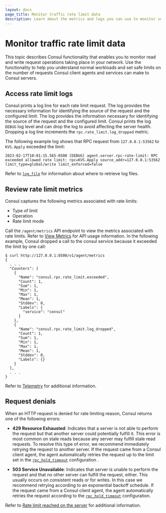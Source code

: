 ```yaml
---
layout: docs
page_title: Monitor traffic rate limit data 
description: Learn about the metrics and logs you can use to monitor server rate limiting activity, include rate limits for read operations and writer operations
---
```


# Monitor traffic rate limit data

This topic describes Consul functionality that enables you to monitor read and write request operations taking place in your network. Use the functionality to help you understand normal workloads and set safe limits on the number of requests Consul client agents and services can make to Consul servers. 

## Access rate limit logs 

Consul prints a log line for each rate limit request. The log provides the necessary information for identifying the source of the request and the configured limit. The log provides the information necessary for identifying the source of the request and the configured limit. Consul prints the log `DEBUG` log level and can drop the log to avoid affecting the server health. Dropping a log line increments the `rpc.rate_limit.log_dropped` metric.

The following example log shows that RPC request from `127.0.0.1:53562` to `KVS.Apply` exceeded the limit:

```text hideClipboard
2023-02-17T10:01:15.565-0500 [DEBUG] agent.server.rpc-rate-limit: RPC 
exceeded allowed rate limit: rpc=KVS.Apply source_addr=127.0.0.1:53562 
limit_type=global/write limit_enforced=false
```

Refer to [`log_file`](/consul/docs/agent/config/config-files#log_file) for information about where to retrieve log files.

## Review rate limit metrics

Consul captures the following metrics associated with rate limits:

- Type of limit
- Operation
- Rate limit mode

Call the `/agent/metrics` API endpoint to view the metrics associated with rate limits. Refer to [View Metrics](/consul/api-docs/agent#view-metrics) for API usage information. In the following example, Consul dropped a call to the consul service because it exceeded the limit by one call:

```shell-session
$ curl http://127.0.0.1:8500/v1/agent/metrics
{
  . . .  
  "Counters": [
    {
      "Name": "consul.rpc.rate_limit.exceeded",
      "Count": 1,
      "Sum": 1,
      "Min": 1,
      "Max": 1,
      "Mean": 1,
      "Stddev": 0,
      "Labels": {
        "service": "consul"
      }
    },
    {
      "Name": "consul.rpc.rate_limit.log_dropped",
      "Count": 1,
      "Sum": 1,
      "Min": 1,
      "Max": 1,
      "Mean": 1,
      "Stddev": 0,
      "Labels": {}
    }
  ],
  . . .
}
```

Refer to [Telemetry](/consul/docs/agent/telemetry) for additional information.

## Request denials

When an HTTP request is denied for rate limiting reason, Consul returns one of the following errors:

- **429 Resource Exhausted**: Indicates that a server is not able to perform the request but that another server could potentially fulfill it. This error is most common on stale reads because any server may fulfill stale read requests. To resolve this type of error,  we recommend immediately retrying the request to another server. If the request came from a Consul client agent, the agent automatically retries the request up to the limit set in the [`rpc_hold_timeout`](/consul/docs/agent/config/config-files#rpc_hold_timeout) configuration .

- **503 Service Unavailable**: Indicates that server is unable to perform the request and that no other server can fulfill the request, either. This usually occurs on consistent reads or for writes. In this case we recommend retrying according to an exponential backoff schedule. If the request came from a Consul client agent, the agent automatically retries the request according to the [`rpc_hold_timeout`](/consul/docs/agent/config/config-files#rpc_hold_timeout) configuration. 

Refer to [Rate limit reached on the server](/consul/docs/troubleshoot/common-errors#rate-limit-reached-on-the-server) for additional information.
